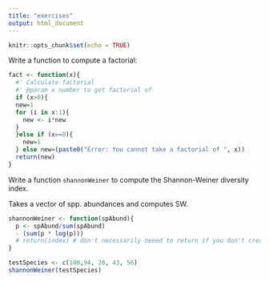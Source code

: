 ```yaml
---
title: "exercises"
output: html_document
---
```


```r
knitr::opts_chunk$set(echo = TRUE)
```


Write a function to compute a factorial:
```r
fact <- function(x){
  #' Calculate factorial 
  #' @param x number to get factorial of
  if (x>0){
  new=1
  for (i in x:1){
    new <- i*new
  }
  }else if (x==0){
    new=1
  } else new=(paste0("Error: You cannot take a factorial of ", x))
  return(new)
}
```

Write a function `shannonWeiner` to compute the Shannon-Weiner diversity index.

Takes a vector of spp. abundances and computes SW.
```r

shannonWeiner <- function(spAbund){
  p <- spAbund/sum(spAbund)
  - (sum(p * log(p)))
  # return(index) # don't necessarily neeed to return if you don't create an object
}

testSpecies <- c(100,94, 20, 43, 56)
shannonWeiner(testSpecies)
```

